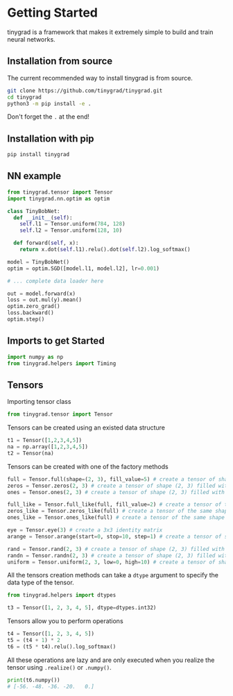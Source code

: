 # Getting Started

tinygrad is a framework that makes it extremely simple to build and train neural networks.

## Installation from source

The current recommended way to install tinygrad is from source.

```bash copy
git clone https://github.com/tinygrad/tinygrad.git
cd tinygrad
python3 -m pip install -e .
```

Don't forget the `.` at the end!

## Installation with pip

```bash copy
pip install tinygrad
```

## NN example
```python copy
from tinygrad.tensor import Tensor
import tinygrad.nn.optim as optim

class TinyBobNet:
  def __init__(self):
    self.l1 = Tensor.uniform(784, 128)
    self.l2 = Tensor.uniform(128, 10)

  def forward(self, x):
    return x.dot(self.l1).relu().dot(self.l2).log_softmax()

model = TinyBobNet()
optim = optim.SGD([model.l1, model.l2], lr=0.001)

# ... complete data loader here

out = model.forward(x)
loss = out.mul(y).mean()
optim.zero_grad()
loss.backward()
optim.step()
```

## Imports to get Started
```python copy
import numpy as np
from tinygrad.helpers import Timing
```

## Tensors

Importing tensor class

```python copy
from tinygrad.tensor import Tensor
```

Tensors can be created using an existed data structure

```python copy
t1 = Tensor([1,2,3,4,5])
na = np.array([1,2,3,4,5])
t2 = Tensor(na)
```

Tensors can be created with one of the factory methods

```python copy
full = Tensor.full(shape=(2, 3), fill_value=5) # create a tensor of shape (2, 3) filled with 5
zeros = Tensor.zeros(2, 3) # create a tensor of shape (2, 3) filled with 0
ones = Tensor.ones(2, 3) # create a tensor of shape (2, 3) filled with 1

full_like = Tensor.full_like(full, fill_value=2) # create a tensor of the same shape as `full` filled with 2
zeros_like = Tensor.zeros_like(full) # create a tensor of the same shape as `full` filled with 0
ones_like = Tensor.ones_like(full) # create a tensor of the same shape as `full` filled with 1

eye = Tensor.eye(3) # create a 3x3 identity matrix
arange = Tensor.arange(start=0, stop=10, step=1) # create a tensor of shape (10,) filled with values from 0 to 9

rand = Tensor.rand(2, 3) # create a tensor of shape (2, 3) filled with random values from a uniform distribution
randn = Tensor.randn(2, 3) # create a tensor of shape (2, 3) filled with random values from a normal distribution
uniform = Tensor.uniform(2, 3, low=0, high=10) # create a tensor of shape (2, 3) filled with random values from a uniform distribution between 0 and 10
```

All the tensors creation methods can take a `dtype` argument to specify the data type of the tensor.
```python copy
from tinygrad.helpers import dtypes

t3 = Tensor([1, 2, 3, 4, 5], dtype=dtypes.int32)
```

Tensors allow you to perform operations

```python copy
t4 = Tensor([1, 2, 3, 4, 5])
t5 = (t4 + 1) * 2
t6 = (t5 * t4).relu().log_softmax()
```

All these operations are lazy and are only executed when you realize the tensor using `.realize()` or `.numpy()`.

```python copy
print(t6.numpy())
# [-56. -48. -36. -20.   0.]
```